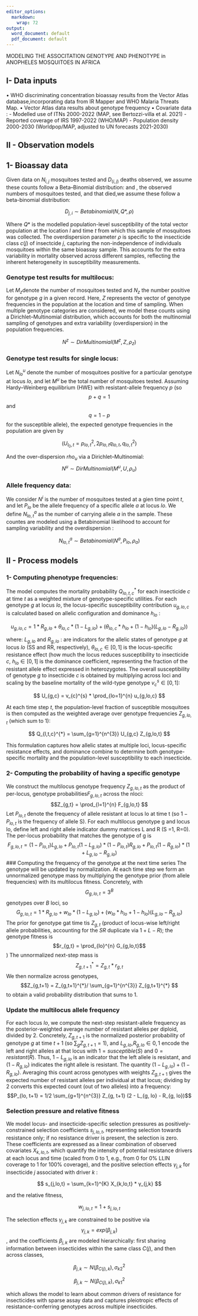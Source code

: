 ```yaml
---
editor_options:
  markdown:
    wrap: 72
output:
  word_document: default
  pdf_document: default
---
```


MODELING THE ASSOCITATION GENOTYPE AND PHENOTYPE in ANOPHELES MOSQUITOES IN AFRICA

## I- Data inputs 
 • WHO discriminating concentration bioassay results from the Vector Atlas database,incorporating data from IR Mapper and WHO Malaria Threats Map.
 • Vector Atlas data results about genotype frequency
 • Covariate data :
     - Modelled use of ITNs 2000-2022 (MAP, see Bertozzi-villa et al. 2021) 
     - Reported coverage of IRS 1997-2022 (WHO/MAP) - Population density 2000-2030 (Worldpop/MAP, adjusted to UN forecasts 2021-2030) 


## II - Observation models
## 1-  Bioassay data 
Given data on $N_{i,j}$ mosquitoes tested and $D_(i,j)$ deaths observed, we assume these counts follow a Beta–Binomial distribution: and , the observed numbers of mosquitoes tested, and that died,we assume these follow a beta-binomial distribution:

$$
D_{j,i} \sim Betabinomial(N, Q*, \rho)
$$

Where $Q*$ is the modelled population-level susceptibility of the total vector population at the location $l$ and time $t$ from which this sample of mosquitoes was collected. The overdispersion parameter $\rho$ is specific to the insecticide class $c(j)$ of insectcide $j$, capturing the non-independence of individuals mosquitoes within the same bioassay sample. This accounts for the extra variability in mortality observed across different samples, reflecting the inherent heterogeneity in susceptibility measurements.

### Genotype test results for multilocus:

Let $M_z$denote the number of mosquitoes tested and  $N_z$ the number positive for genotype $g$ in a given record. Here, $Z$ represents the vector of genotype frequencies in the population at the location and time of sampling. When multiple genotype categories are considered, we model these counts using a Dirichlet–Multinomial distribution, which accounts for both the multinomial sampling of genotypes and extra variability (overdispersion) in the population frequencies.

$$
N^{z} \sim DirMultinomial( M^{z}, Z, \rho_z)
$$

### Genotype test results for single locus: 
Let $N_{lo}^u$ denote the number of mosquitoes positive for a particular genotype at locus $lo$, and let $M^{u}$ be the total number of mosquitoes tested. Assuming Hardy–Weinberg equilibrium (HWE) with resistant-allele frequency $p$ (so $$p + q = 1$$ and $$q = 1 − p$$ for the susceptible allele), the expected genotype frequencies in the population are given by

$$(U_{l_0,t} = p_{lo,t}^2, 2p_{lo,t} q_{lo,t}, q_{lo,t}^2)$$


And the over-dispersion $rho_{u}$ via a Dirichlet–Multinomial:
$$
N^{u} \sim DirMultinomial (M^{u}, U, \rho_{u})
$$ 

### Allele frequency data: 
We consider $N^{i}$ is the number of mosquitoes tested at a gien time point $t$, and let $P_{lo}$ be the allele frequency of a specific allele $a$ at locus $lo$. We define $N_{lo,t}^{a}$ as the number of carrying allele $a$ in the sample. These countes are modeled using a Betabinomial likelihood to account for sampling variability and the overdispersion :

$$  
N_{lo,t}^{a} \sim Betabinomial (N^{a}, P_{lo}, \rho_{a})
$$ 

## II - Process models
### 1- Computing phenotype frequencies:
The model computes the mortality probability $Q^{*}_{lo,t, c}$ for each insecticide $c$ at time $t$ as a weighted mixture of genotype-specific utilities. For each genotype $g$ at locus $lo$, the locus-specific susceptibility contribution $u_{g,lo,c}$ is calculated based on allelic configuration and dominance $ℎ_{lo}$ :

$$
u_{g,lo,c} = 1 * R_{g,lo} + \theta_{lo,c} * (1 - L_{g,lo}) + (\theta_{lo,c} * ℎ_{lo} + (1 - h_{lo}) (L_{g,lo} - R_{g,lo}))
$$

where:
 $L_{g,lo}$ and $R_{g,lo}$ : are indicators for the allelic states of genotype $g$ at locus $lo$ (SS and RR, respectively),
 $\theta_{lo,c} \in [0,1]$ is the locus-specific resistance effect (how much the locus reduces susceptibility to insecticide $c$,
 $ℎ_{lo} \in [0,1]$ is the dominance coefficient, representing the fraction of the resistant allele effect expressed in heterozygotes.
The overall susceptibility of genotype $g$ to insecticide $c$ is obtained by multiplying across loci and scaling by the baseline mortality of the wild-type genotype $v_{c}^{s} \in [0,1]$:

$$
U_{g,c} = v_{c}^{s} * \prod_{lo=1}^{n} u_{g,lo,c}
$$
 
At each time step $t$, the population-level fraction of susceptible mosquitoes is then computed as the weighted average over genotype frequencies $Z_{g,lo,t}$ (which sum to 1):

$$
Q_{l,t,c}^{*} = \sum_{g=1}^{n^{3}} U_{g,c} Z_{g,lo,t}
$$ 

This formulation captures how allelic states at multiple loci, locus-specific resistance effects, and dominance combine to determine both genotype-specific mortality and the population-level susceptibility to each insecticide.

### 2- Computing the probability of having a specific genotype 
We construct the multilocus genotype frequency $Z_{g,lo,t}$ as the product of per-locus,  genotype probabilities$F_{g,lo,t}$ across the nloci:
$$Z_{g,t} = \prod_{l=1}^{n} F_{g,lo,t}
$$
Let $P_{lo,t}$ denote the frequency of allele resistant at locus lo at time t (so $1-P_{lo,t}$ is the frequency of allele S). For each multilocus genotype g and locus lo, define left and right allele indicator dummy matrices L and R (S =1, R=0). The per-locus probability that matches the genotype of g is 
$$F_{g,lo,t} = (1 - P_{lo, t})L_{g, lo} + P_{lo, t} (1 - L_{g, lo}) *
(1 - P_{lo, t})R_{g, lo} + P_{lo, t} (1 - R_{g, lo}) * (1 + L_{g, lo} - R_{g, lo})
$$
### Computing the frequency of the genotype at the next time series
The genotype will be updated by normalization. At each time step we form an unnormalized genotype mass by multiplying the genotype prior (from allele frequencies) with its multilocus fitness. Concretely, with $$G_{g,lo,t} = 3^{B}$$  genotypes over $B$ loci, so $$G_{g,lo,t} = 1 * R_{g, lo} + w_{lo} * (1 - L_{g, lo}) + 
        (w_{lo} * h_{lo} + 1 - h_{lo}) (L_{g, lo} - R_{g, lo})
        $$
The prior for genotype gat time tis $Z_{g,t}$ (product of locus-wise left/right allele probabilities, accounting for the $SR$ duplicate via $1+L-R$); the genotype fitness is $$r_{g,t} = \prod_{lo}^{n} G_{g,lo,t}$$ )
The unnormalized next-step mass is $$Z_{g,t+1}^{*} = Z_{g,t} * r_{g,t}$$
We then normalize across genotypes, $$Z_{g,t+1} = Z_{g,t+1}^{*}/ \sum_{g=1}^{n^{3}} Z_{g,t+1}^{*}
$$ to obtain a valid probability distribution that sums to 1.

### Update the multilocus allele frequency
For each locus $lo$, we compute the next-step resistant-allele frequency as the posterior-weighted average number of resistant alleles per diploid, divided by 2. Concretely, $Z_{g,t+1}$ is the normalized posterior probability of genotype $g$ at time $t+1$ (so $\sum_{g} Z_{g, t+1}=1$), and $L_{g,lo}$,$R_{g,lo}∈{0,1}$ encode the left and right alleles at that locus with $1 = susceptible (S)$ and $0 = resistant (R)$. Thus, $1 - L_{g,lo}$ is an indicator that the left allele is resistant, and $(1 - R_{g,lo})$ indicates the right allele is resistant. The quantity $(1 - L_{g,lo})+(1 - R_{g,lo})$. Averaging this count across genotypes with weights $Z_{g,t+1}$ gives the expected  number of resistant alleles per individual at that locus; dividing by 2 converts this expected count (out of two alleles) into a frequency:
 $$P_{lo, t+1} = 1/2  \sum_{g=1}^{n^{3}} Z_{g, t+1} (2 - L_{g, lo} - R_{g, lo})$$
 

### Selection pressure and relative fitness
We model locus- and insecticide-specific selection pressures as positively-constrained selection coefficients $s_{j,lo,t}$, representing selection towards resistance only; if no resistance driver is present, the selection is zero. These coefficients are expressed as a linear combination of observed covariates $X_{k,lo,t}$, which quantify the intensity of potential resistance drivers at each locus and time (scaled from 0 to 1, e.g., from 0 for 0% LLIN coverage to 1 for 100% coverage), and the positive selection effects 
$γ_{j,k}$ for insecticide $j$ associated with driver $k$ : 

$$
s_{j,lo,t} = \sum_{k=1}^{K} X_{k,lo,t} * γ_{j,k}
$$

and the relative fitness,

$$
w_{j,lo,t} = 1 + s_{j,lo,t}
$$

The selection effects $γ_{j,k}$ are constrained to be positive via
$$ γ_{j,k} =e xp(β_{j,k})$$, and the coefficients $β_{j,k}$ are modeled hierarchically: first sharing information between insecticides within the same class $C(j)$, and then across classes,

$$
β_{j,k} ∼ N(β_{C(j),k}), \sigma_{k2}^{2}
$$

$$
β_{j,k} ∼ N(β_{C(j),k}), \sigma_{k1}^{2}
$$

which allows the model to learn about common drivers of resistance for insecticides with sparse assay data and captures pleiotropic effects of resistance-conferring genotypes across multiple insecticides.
















